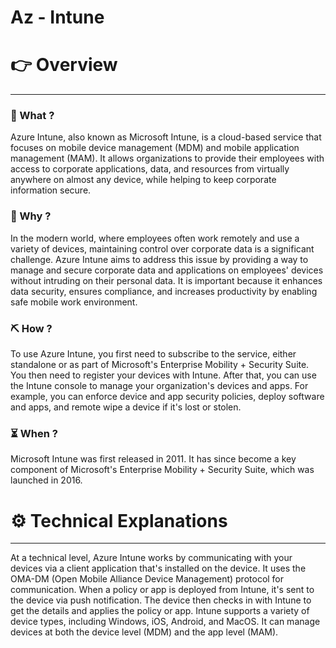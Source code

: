 # Az - Intune


# 👉 Overview

---

### 👀 What ?

Azure Intune, also known as Microsoft Intune, is a cloud-based service that focuses on mobile device management (MDM) and mobile application management (MAM). It allows organizations to provide their employees with access to corporate applications, data, and resources from virtually anywhere on almost any device, while helping to keep corporate information secure.


### 🧐 Why ?

In the modern world, where employees often work remotely and use a variety of devices, maintaining control over corporate data is a significant challenge. Azure Intune aims to address this issue by providing a way to manage and secure corporate data and applications on employees' devices without intruding on their personal data. It is important because it enhances data security, ensures compliance, and increases productivity by enabling safe mobile work environment.


### ⛏️ How ?

To use Azure Intune, you first need to subscribe to the service, either standalone or as part of Microsoft's Enterprise Mobility + Security Suite. You then need to register your devices with Intune. After that, you can use the Intune console to manage your organization's devices and apps. For example, you can enforce device and app security policies, deploy software and apps, and remote wipe a device if it's lost or stolen.


### ⏳ When ?

Microsoft Intune was first released in 2011. It has since become a key component of Microsoft's Enterprise Mobility + Security Suite, which was launched in 2016.


# ⚙️ Technical Explanations

---

At a technical level, Azure Intune works by communicating with your devices via a client application that's installed on the device. It uses the OMA-DM (Open Mobile Alliance Device Management) protocol for communication. When a policy or app is deployed from Intune, it's sent to the device via push notification. The device then checks in with Intune to get the details and applies the policy or app. Intune supports a variety of device types, including Windows, iOS, Android, and MacOS. It can manage devices at both the device level (MDM) and the app level (MAM).
